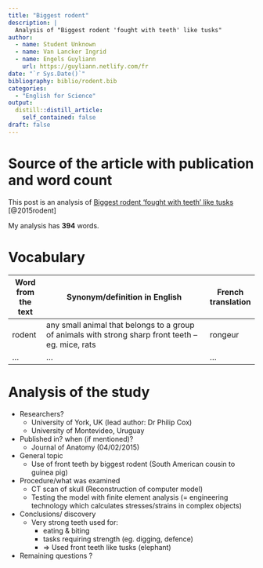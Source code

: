 ```yaml
---
title: "Biggest rodent"
description: |
  Analysis of "Biggest rodent 'fought with teeth' like tusks"
author:
  - name: Student Unknown
  - name: Van Lancker Ingrid
  - name: Engels Guyliann
    url: https://guyliann.netlify.com/fr
date: "`r Sys.Date()`"
bibliography: biblio/rodent.bib
categories:
  - "English for Science"
output:
  distill::distill_article:
    self_contained: false
draft: false
---
```


# Source of the article with publication and word count

This post is an analysis of [Biggest rodent 'fought with teeth' like tusks](https://www.bbc.com/news/science-environment-31111843) [@2015rodent]

My analysis has **394** words.

# Vocabulary

| Word from the text | Synonym/definition in English | French translation |
|--------------------|----------------------------------------------------------------------------------------------------|--------------------|
| rodent | any small animal that belongs to a group of animals with strong sharp front teeth – eg. mice, rats | rongeur |
| ... | ... | ... |

# Analysis of the study

- Researchers? 
    + University of York, UK (lead author: Dr Philip Cox)
    + University of Montevideo, Uruguay

- Published in? when (if mentioned)?
    + Journal of Anatomy (04/02/2015) 

- General topic
    + Use of front teeth by biggest rodent (South American cousin to guinea pig) 
- Procedure/what was examined
    + CT scan of skull (Reconstruction of computer model)
    + Testing the model with finite element analysis (= engineering technology which calculates stresses/strains in complex objects)
    
- Conclusions/ discovery
    + Very strong teeth used for:
         + eating & biting
         + tasks requiring strength (eg. digging, defence)
         + => Used front teeth like tusks  (elephant)

- Remaining questions ? 






